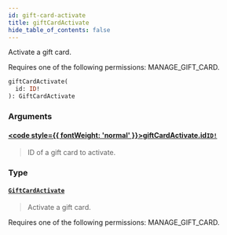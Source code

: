 ```yaml
---
id: gift-card-activate
title: giftCardActivate
hide_table_of_contents: false
---
```








Activate a gift card. 

Requires one of the following permissions: MANAGE_GIFT_CARD.

```graphql
giftCardActivate(
  id: ID!
): GiftCardActivate
```


### Arguments

#### [<code style={{ fontWeight: 'normal' }}>giftCardActivate.<b>id</b></code>](#)<Bullet />[`ID!`](../../../developer/api-reference/scalars/id) <Badge class="secondary" text="non-null"/> <Badge class="secondary" text="scalar"/>
> ID of a gift card to activate.
> 

### Type

#### [`GiftCardActivate`](../../../developer/api-reference/objects/gift-card-activate) <Badge class="secondary" text="object"/>
> Activate a gift card. 

Requires one of the following permissions: MANAGE_GIFT_CARD.
> 





